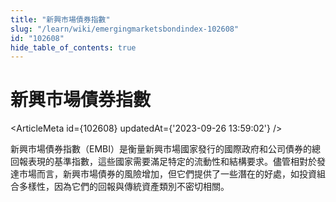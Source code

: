 ```yaml
---
title: "新興市場債券指數"
slug: "/learn/wiki/emergingmarketsbondindex-102608"
id: "102608"
hide_table_of_contents: true
---
```



# 新興市場債券指數

<ArticleMeta id={102608} updatedAt={'2023-09-26 13:59:02'} />
<div className='border-solid border-b border-t-0 my-4 border-[var(--ifm-color-gray-300)]' />

新興市場債券指數（EMBI）是衡量新興市場國家發行的國際政府和公司債券的總回報表現的基準指數，這些國家需要滿足特定的流動性和結構要求。儘管相對於發達市場而言，新興市場債券的風險增加，但它們提供了一些潛在的好處，如投資組合多樣性，因為它們的回報與傳統資產類別不密切相關。
